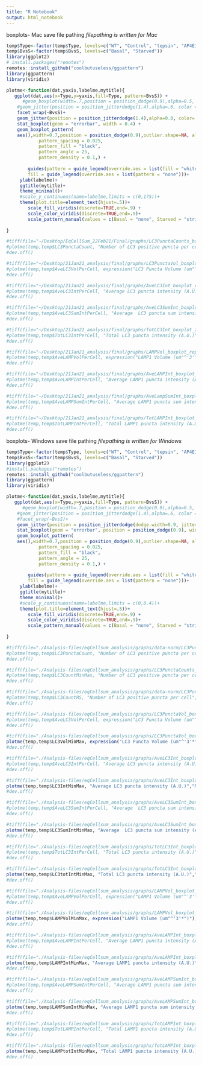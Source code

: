 ```yaml
---
title: "R Notebook"
output: html_notebook
---
```


boxplots- Mac save file pathing
*filepathing is written for Mac*
```r
temp$Type<-factor(temp$Type, levels=c("WT", "Control", "tepsin", "AP4E1"))
temp$BvsS<-factor(temp$BvsS, levels=c("Basal", "Starved"))
library(ggplot2)
# install.packages("remotes")
remotes::install_github("coolbutuseless/ggpattern")
library(ggpattern)
library(viridis)

plotme<-function(dat,yaxis,labelme,mytitle){
   ggplot(dat,aes(x=Type,y=yaxis,fill=Type, pattern=BvsS)) + 
      #geom_boxplot(width=.7,position = position_dodge(0.9),alpha=0.5, outlier.shape = 20, outlier.size = -1) +
    #geom_jitter(position = position_jitterdodge(1.4),alpha=.6, color = "grey") +
    facet_wrap(~BvsS)+
    geom_jitter(position = position_jitterdodge(1.4),alpha=0.8, color= "dark grey") +
    stat_boxplot(geom = "errorbar", width = 0.4) +
    geom_boxplot_pattern(
    aes(),width=0.7,position = position_dodge(0.9),outlier.shape=NA, alpha=0.5,
            pattern_spacing = 0.025,
            pattern_fill = "black",
            pattern_angle = 25,
            pattern_density = 0.1,) + 
    
        guides(pattern = guide_legend(override.aes = list(fill = "white")),
        fill = guide_legend(override.aes = list(pattern = "none")))+
     ylab(labelme)+
     ggtitle(mytitle)+
     theme_minimal()+
     #scale_y_continuous(name=labelme,limits = c(0,175))+
     theme(plot.title=element_text(hjust=.5))+
        scale_fill_viridis(discrete=TRUE,end=.9) +
        scale_color_viridis(discrete=TRUE,end=.9)+
        scale_pattern_manual(values = c(Basal = "none", Starved = "stripe"))
  
}

#tiff(file="~/Desktop/EqCellSum_22Feb21/Final/graphs/LC3PunctaCounts_boxplot_EqCell_016_4Mar21.tiff",width=3000,height=3000,res=600)
#plotme(temp,temp$LC3PunctaCount, "Number of LC3 positive puncta per cell","Number of LC3 Puncta")
#dev.off()

#tiff(file="~/Desktop/21Jan21_analysis/final/graphs/LC3PunctaVol_boxplot_rep3_16Feb21.tiff",width=3000,height=3000,res=600)
#plotme(temp,temp$AveLC3VolPerCell, expression("LC3 Puncta Volume (um"^'3'*")"),"Rep 3: Average Volume of LC3 Puncta")
#dev.off()

#tiff(file="~/Desktop/21Jan21_analysis/final/graphs/AveLC3Int_boxplot_rep3_16Feb21.tiff",width=3000,height=3000,res=600)
#plotme(temp,temp$AveLC3IntPerCell, "Average LC3 puncta intensity (A.U.)","Rep 3: Average LC3 Puncta Intensity")
#dev.off()

#tiff(file="~/Desktop/21Jan21_analysis/final/graphs/AveLC3SumInt_boxplot_rep3_16Feb21.tiff",width=3000,height=3000,res=600)
#plotme(temp,temp$AveLC3SumIntPerCell, "Average  LC3 puncta sum intensity (A.U.)","Rep 3: Average LC3 Puncta Sum Intensity")
#dev.off()

#tiff(file="~/Desktop/21Jan21_analysis/final/graphs/TotLC3Int_boxplot_zoom_rep3_16Feb21.tiff",width=3000,height=3000,res=600)
#plotme(temp,temp$TotLC3IntPerCell, "Total LC3 puncta intensity (A.U.)","Rep 3: LC3 Puncta Sum Intensity per Cell")
#dev.off()

#tiff(file="~/Desktop/21Jan21_analysis/final/graphs/LAMPVol_boxplot_rep3_16Feb21.tiff",width=3000,height=3000,res=600)
#plotme(temp,temp$AveLAMPVolPerCell, expression("LAMP1 Volume (um"^'3'*")"),"Rep 3: Average Volume of LAMP1 Puncta")
#dev.off()

#tiff(file="~/Desktop/21Jan21_analysis/final/graphs/AveLAMPInt_boxplot_rep3_16Feb21.tiff",width=3000,height=3000,res=600)
#plotme(temp,temp$AveLAMPIntPerCell, "Average LAMP1 puncta intensity (A.U.)","Rep 3: Average LAMP1 Puncta Intensity")
#dev.off()

#tiff(file="~/Desktop/21Jan21_analysis/final/graphs/AveLampSumInt_boxplot_rep3_16Feb21.tiff",width=3000,height=3000,res=600)
#plotme(temp,temp$AveLAMPSumIntPerCell, "Average LAMP1 puncta sum intensity (A.U.)","Rep 3: Average LAMP1 Puncta Sum Intensity")
#dev.off()

#tiff(file="~/Desktop/21Jan21_analysis/final/graphs/TotLAMPInt_boxplot_rep3_16Feb21.tiff",width=3000,height=3000,res=600)
#plotme(temp,temp$TotLAMPIntPerCell, "Total LAMP1 puncta intensity (A.U.)","Rep 3: LAMP1 Sum Intensity per Cell")
#dev.off()
```


boxplots- Windows save file pathing
*filepathing is written for Windows*
```r
temp$Type<-factor(temp$Type, levels=c("WT", "Control", "tepsin", "AP4E1"))
temp$BvsS<-factor(temp$BvsS, levels=c("Basal", "Starved"))
library(ggplot2)
#install.packages("remotes")
remotes::install_github("coolbutuseless/ggpattern")
library(ggpattern)
library(viridis)

plotme<-function(dat,yaxis,labelme,mytitle){
   ggplot(dat,aes(x=Type,y=yaxis,fill=Type, pattern=BvsS)) + 
      #geom_boxplot(width=.7,position = position_dodge(0.9),alpha=0.5, outlier.shape = 20, outlier.size = -1) +
    #geom_jitter(position = position_jitterdodge(1.4),alpha=.6, color = "grey") +
    #facet_wrap(~BvsS)+
    geom_jitter(position = position_jitterdodge(dodge.width=0.9, jitter.width = 0.8), alpha=0.8, color= "dark grey") +
    stat_boxplot(geom = "errorbar", position = position_dodge(0.9), width = 0.4) +
    geom_boxplot_pattern(
    aes(),width=0.7,position = position_dodge(0.9),outlier.shape=NA, alpha=0.5,
            pattern_spacing = 0.025,
            pattern_fill = "black",
            pattern_angle = 25,
            pattern_density = 0.1,) + 
    
        guides(pattern = guide_legend(override.aes = list(fill = "white")),
        fill = guide_legend(override.aes = list(pattern = "none")))+
     ylab(labelme)+
     ggtitle(mytitle)+
     theme_minimal()+
     #scale_y_continuous(name=labelme,limits = c(0,0.4))+
     theme(plot.title=element_text(hjust=.5))+
        scale_fill_viridis(discrete=TRUE,end=.9) +
        scale_color_viridis(discrete=TRUE,end=.9)+
        scale_pattern_manual(values = c(Basal = "none", Starved = "stripe"))
  
}

#tiff(file="./Analysis-files/eqCellsum_analysis/graphs/data-norm/LC3PunctaCounts_boxplot_all-raw_24May21.tiff",width=3000,height=3000,res=600)
#plotme(temp,temp$LC3PunctaCount, "Number of LC3 positive puncta per cell","Raw-all: Number of LC3 Puncta")
#dev.off()

#tiff(file="./Analysis-files/eqCellsum_analysis/graphs/LC3PunctaCounts_boxplot_all-MM_1Jun21.tiff",width=4500,height=3000,res=600)
#plotme(temp,temp$LC3CountMinMax, "Number of LC3 positive puncta per cell","Min Max-all: Number of LC3 Puncta")
#dev.off()

#tiff(file="./Analysis-files/eqCellsum_analysis/graphs/data-norm/LC3PunctaCounts_boxplot_all-RS_24May21.tiff",width=3000,height=3000,res=600)
#plotme(temp,temp$LC3CountRS, "Number of LC3 positive puncta per cell","Robust Scalar-all: Number of LC3 Puncta")
#dev.off()

#tiff(file="./Analysis-files/eqCellsum_analysis/graphs/LC3PunctaVol_boxplot_combined-raw_31May21.tiff",width=3000,height=3000,res=600)
#plotme(temp,temp$AveLC3VolPerCell, expression("LC3 Puncta Volume (um"^'3'*")"),"Raw-all: Average Volume of LC3 Puncta")
#dev.off()

#tiff(file="./Analysis-files/eqCellsum_analysis/graphs/LC3PunctaVol_boxplot_combined-MM_31May21.tiff",width=3000,height=3000,res=600)
plotme(temp,temp$LC3VolMinMax, expression("LC3 Puncta Volume (um"^'3'*")"),"Min/Max: Average Volume of LC3 Puncta")
#dev.off()

#tiff(file="./Analysis-files/eqCellsum_analysis/graphs/AveLC3Int_boxplot_combined-raw_31May21.tiff",width=3000,height=3000,res=600)
#plotme(temp,temp$AveLC3IntPerCell, "Average LC3 puncta intensity (A.U.)","Raw-all: Average LC3 Puncta Intensity")
#dev.off()

#tiff(file="./Analysis-files/eqCellsum_analysis/graphs/AveLC3Int_boxplot_combined-MM_31May21.tiff",width=3000,height=3000,res=600)
plotme(temp,temp$LC3IntMinMax, "Average LC3 puncta intensity (A.U.)","Min/Max: Average LC3 Puncta Intensity")
#dev.off()

#tiff(file="./Analysis-files/eqCellsum_analysis/graphs/AveLC3SumInt_boxplot_combined-raw_31May21.tiff",width=4500,height=3000,res=600)
#plotme(temp,temp$AveLC3SumIntPerCell, "Average  LC3 puncta sum intensity (A.U.)","Raw-all: Average LC3 Puncta Sum Intensity")
#dev.off()

#tiff(file="./Analysis-files/eqCellsum_analysis/graphs/AveLC3SumInt_boxplot_combined-MM_scale-adj_31May21.tiff",width=3000,height=3000,res=600)
plotme(temp,temp$LC3SumIntMinMax, "Average  LC3 puncta sum intensity (A.U.)","Min/Max: Average LC3 Puncta Sum Intensity")
#dev.off()

#tiff(file="./Analysis-files/eqCellsum_analysis/graphs/TotLC3Int_boxplot_combined-raw_31May21.tiff",width=4500,height=3000,res=600)
#plotme(temp,temp$TotLC3IntPerCell, "Total LC3 puncta intensity (A.U.)","Raw-all: LC3 Puncta Sum Intensity per Cell")
#dev.off()

#tiff(file="./Analysis-files/eqCellsum_analysis/graphs/TotLC3Int_boxplot_combined-MM_31May21.tiff",width=3000,height=3000,res=600)
plotme(temp,temp$LC3totIntMinMax, "Total LC3 puncta intensity (A.U.)","Min/Max: LC3 Puncta Sum Intensity per Cell")
#dev.off()

#tiff(file="./Analysis-files/eqCellsum_analysis/graphs/LAMPVol_boxplot_combined-raw_31May21.tiff",width=4500,height=3000,res=600)
#plotme(temp,temp$AveLAMPVolPerCell, expression("LAMP1 Volume (um"^'3'*")"),"Raw-all: Average Volume of LAMP1 Puncta")
#dev.off()

#tiff(file="./Analysis-files/eqCellsum_analysis/graphs/LAMPVol_boxplot_combined-MM_31May21.tiff",width=3000,height=3000,res=600)
plotme(temp,temp$LAMPVolMinMax, expression("LAMP1 Volume (um"^'3'*")"),"Min/Max: Average Volume of LAMP1 Puncta")
#dev.off()

#tiff(file="./Analysis-files/eqCellsum_analysis/graphs/AveLAMPInt_boxplot_combined-raw_31May21.tiff",width=4500,height=3000,res=600)
#plotme(temp,temp$AveLAMPIntPerCell, "Average LAMP1 puncta intensity (A.U.)","Raw-all: Average LAMP1 Puncta Intensity")
#dev.off()

#tiff(file="./Analysis-files/eqCellsum_analysis/graphs/AveLAMPInt_boxplot_combined-MM_31May21.tiff",width=3000,height=3000,res=600)
plotme(temp,temp$LAMPIntMinMax, "Average LAMP1 puncta intensity (A.U.)","Min/Max:  Average LAMP1 Puncta Intensity")
#dev.off()

#tiff(file="./Analysis-files/eqCellsum_analysis/graphs/AveLAMPSumInt_boxplot_combined-raw_31May21.tiff",width=4500,height=3000,res=600)
#plotme(temp,temp$AveLAMPSumIntPerCell, "Average LAMP1 puncta sum intensity (A.U.)","Raw-all: Average LAMP1 Puncta Sum Intensity")
#dev.off()

#tiff(file="./Analysis-files/eqCellsum_analysis/graphs/AveLAMPSumInt_boxplot_combined-MM_31May21.tiff",width=3000,height=3000,res=600)
plotme(temp,temp$LAMPSumIntMinMax, "Average LAMP1 puncta sum intensity (A.U.)","Min/Max: Average LAMP1 Puncta Sum Intensity")
#dev.off()

#tiff(file="./Analysis-files/eqCellsum_analysis/graphs/TotLAMPInt_boxplot_combined-raw_31May21.tiff",width=4500,height=3000,res=600)
#plotme(temp,temp$TotLAMPIntPerCell, "Total LAMP1 puncta intensity (A.U.)","Raw-all: LAMP1 Sum Intensity per Cell")
#dev.off()

#tiff(file="./Analysis-files/eqCellsum_analysis/graphs/TotLAMPInt_boxplot_combined-MM_31May21.tiff",width=3000,height=3000,res=600)
plotme(temp,temp$LAMPtotIntMinMax, "Total LAMP1 puncta intensity (A.U.)","Min/Max: LAMP1 Sum Intensity per Cell")
#dev.off()

```